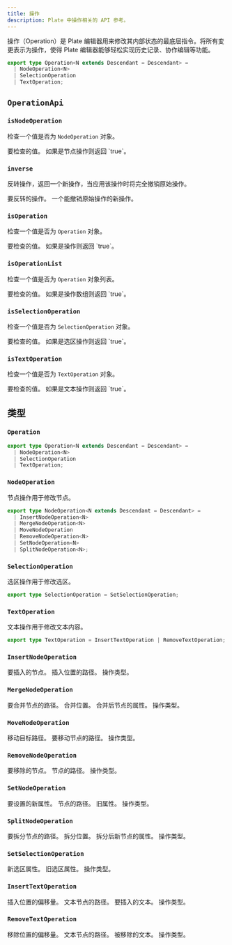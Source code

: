 ```yaml
---
title: 操作
description: Plate 中操作相关的 API 参考。
---
```


操作（Operation）是 Plate 编辑器用来修改其内部状态的最底层指令。将所有变更表示为操作，使得 Plate 编辑器能够轻松实现历史记录、协作编辑等功能。

```typescript
export type Operation<N extends Descendant = Descendant> =
  | NodeOperation<N>
  | SelectionOperation
  | TextOperation;
```

## `OperationApi`

### `isNodeOperation`

检查一个值是否为 `NodeOperation` 对象。

<API name="isNodeOperation">
<APIParameters>
  <APIItem name="value" type="any">
    要检查的值。
  </APIItem>
</APIParameters>

<APIReturns type="boolean">
  如果是节点操作则返回 `true`。
</APIReturns>
</API>

### `inverse`

反转操作，返回一个新操作，当应用该操作时将完全撤销原始操作。

<API name="inverse">
<APIParameters>
  <APIItem name="op" type="Operation">
    要反转的操作。
  </APIItem>
</APIParameters>

<APIReturns type="Operation">
  一个能撤销原始操作的新操作。
</APIReturns>
</API>

### `isOperation`

检查一个值是否为 `Operation` 对象。

<API name="isOperation">
<APIParameters>
  <APIItem name="value" type="any">
    要检查的值。
  </APIItem>
</APIParameters>

<APIReturns type="boolean">
  如果是操作则返回 `true`。
</APIReturns>
</API>

### `isOperationList`

检查一个值是否为 `Operation` 对象列表。

<API name="isOperationList">
<APIParameters>
  <APIItem name="value" type="any">
    要检查的值。
  </APIItem>
</APIParameters>

<APIReturns type="boolean">
  如果是操作数组则返回 `true`。
</APIReturns>
</API>

### `isSelectionOperation`

检查一个值是否为 `SelectionOperation` 对象。

<API name="isSelectionOperation">
<APIParameters>
  <APIItem name="value" type="any">
    要检查的值。
  </APIItem>
</APIParameters>

<APIReturns type="boolean">
  如果是选区操作则返回 `true`。
</APIReturns>
</API>

### `isTextOperation`

检查一个值是否为 `TextOperation` 对象。

<API name="isTextOperation">
<APIParameters>
  <APIItem name="value" type="any">
    要检查的值。
  </APIItem>
</APIParameters>

<APIReturns type="boolean">
  如果是文本操作则返回 `true`。
</APIReturns>
</API>

## 类型

### `Operation`

```ts
export type Operation<N extends Descendant = Descendant> =
  | NodeOperation<N>
  | SelectionOperation
  | TextOperation;
```

### `NodeOperation`

节点操作用于修改节点。

```ts
export type NodeOperation<N extends Descendant = Descendant> =
  | InsertNodeOperation<N>
  | MergeNodeOperation<N>
  | MoveNodeOperation
  | RemoveNodeOperation<N>
  | SetNodeOperation<N>
  | SplitNodeOperation<N>;
```

### `SelectionOperation`

选区操作用于修改选区。

```ts
export type SelectionOperation = SetSelectionOperation;
```

### `TextOperation`

文本操作用于修改文本内容。

```ts
export type TextOperation = InsertTextOperation | RemoveTextOperation;
```

### `InsertNodeOperation`

<API name="InsertNodeOperation">
<APIAttributes>
  <APIItem name="node" type="N">
    要插入的节点。
  </APIItem>
  <APIItem name="path" type="Path">
    插入位置的路径。
  </APIItem>
  <APIItem name="type" type="'insert_node'">
    操作类型。
  </APIItem>
</APIAttributes>
</API>

### `MergeNodeOperation`

<API name="MergeNodeOperation">
<APIAttributes>
  <APIItem name="path" type="Path">
    要合并节点的路径。
  </APIItem>
  <APIItem name="position" type="number">
    合并位置。
  </APIItem>
  <APIItem name="properties" type="Partial<NodeProps<N>>">
    合并后节点的属性。
  </APIItem>
  <APIItem name="type" type="'merge_node'">
    操作类型。
  </APIItem>
</APIAttributes>
</API>

### `MoveNodeOperation`

<API name="MoveNodeOperation">
<APIAttributes>
  <APIItem name="newPath" type="Path">
    移动目标路径。
  </APIItem>
  <APIItem name="path" type="Path">
    要移动节点的路径。
  </APIItem>
  <APIItem name="type" type="'move_node'">
    操作类型。
  </APIItem>
</APIAttributes>
</API>

### `RemoveNodeOperation`

<API name="RemoveNodeOperation">
<APIAttributes>
  <APIItem name="node" type="N">
    要移除的节点。
  </APIItem>
  <APIItem name="path" type="Path">
    节点的路径。
  </APIItem>
  <APIItem name="type" type="'remove_node'">
    操作类型。
  </APIItem>
</APIAttributes>
</API>

### `SetNodeOperation`

<API name="SetNodeOperation">
<APIAttributes>
  <APIItem name="newProperties" type="Partial<NodeProps<N1>>">
    要设置的新属性。
  </APIItem>
  <APIItem name="path" type="Path">
    节点的路径。
  </APIItem>
  <APIItem name="properties" type="Partial<NodeProps<N2>>">
    旧属性。
  </APIItem>
  <APIItem name="type" type="'set_node'">
    操作类型。
  </APIItem>
</APIAttributes>
</API>

### `SplitNodeOperation`

<API name="SplitNodeOperation">
<APIAttributes>
  <APIItem name="path" type="Path">
    要拆分节点的路径。
  </APIItem>
  <APIItem name="position" type="number">
    拆分位置。
  </APIItem>
  <APIItem name="properties" type="Partial<NodeProps<N>>">
    拆分后新节点的属性。
  </APIItem>
  <APIItem name="type" type="'split_node'">
    操作类型。
  </APIItem>
</APIAttributes>
</API>

### `SetSelectionOperation`

<API name="SetSelectionOperation">
<APIAttributes>
  <APIItem name="newProperties" type="Partial<TRange> | TRange | null">
    新选区属性。
  </APIItem>
  <APIItem name="properties" type="Partial<TRange> | TRange | null">
    旧选区属性。
  </APIItem>
  <APIItem name="type" type="'set_selection'">
    操作类型。
  </APIItem>
</APIAttributes>
</API>

### `InsertTextOperation`

<API name="InsertTextOperation">
<APIAttributes>
  <APIItem name="offset" type="number">
    插入位置的偏移量。
  </APIItem>
  <APIItem name="path" type="Path">
    文本节点的路径。
  </APIItem>
  <APIItem name="text" type="string">
    要插入的文本。
  </APIItem>
  <APIItem name="type" type="'insert_text'">
    操作类型。
  </APIItem>
</APIAttributes>
</API>

### `RemoveTextOperation`

<API name="RemoveTextOperation">
<APIAttributes>
  <APIItem name="offset" type="number">
    移除位置的偏移量。
  </APIItem>
  <APIItem name="path" type="Path">
    文本节点的路径。
  </APIItem>
  <APIItem name="text" type="string">
    被移除的文本。
  </APIItem>
  <APIItem name="type" type="'remove_text'">
    操作类型。
  </APIItem>
</APIAttributes>
</API>